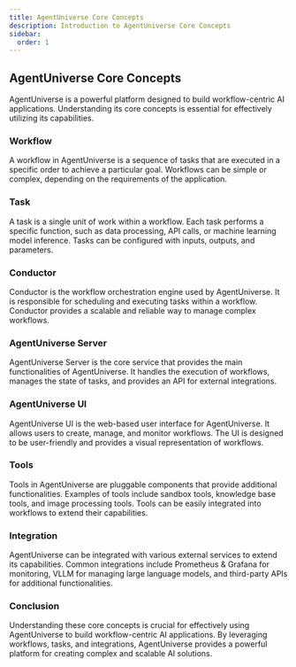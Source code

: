 ```yaml
---
title: AgentUniverse Core Concepts
description: Introduction to AgentUniverse Core Concepts
sidebar:
  order: 1
---
```


## AgentUniverse Core Concepts

AgentUniverse is a powerful platform designed to build workflow-centric AI applications. Understanding its core concepts is essential for effectively utilizing its capabilities.

### Workflow

A workflow in AgentUniverse is a sequence of tasks that are executed in a specific order to achieve a particular goal. Workflows can be simple or complex, depending on the requirements of the application.

### Task

A task is a single unit of work within a workflow. Each task performs a specific function, such as data processing, API calls, or machine learning model inference. Tasks can be configured with inputs, outputs, and parameters.

### Conductor

Conductor is the workflow orchestration engine used by AgentUniverse. It is responsible for scheduling and executing tasks within a workflow. Conductor provides a scalable and reliable way to manage complex workflows.

### AgentUniverse Server

AgentUniverse Server is the core service that provides the main functionalities of AgentUniverse. It handles the execution of workflows, manages the state of tasks, and provides an API for external integrations.

### AgentUniverse UI

AgentUniverse UI is the web-based user interface for AgentUniverse. It allows users to create, manage, and monitor workflows. The UI is designed to be user-friendly and provides a visual representation of workflows.

### Tools

Tools in AgentUniverse are pluggable components that provide additional functionalities. Examples of tools include sandbox tools, knowledge base tools, and image processing tools. Tools can be easily integrated into workflows to extend their capabilities.

### Integration

AgentUniverse can be integrated with various external services to extend its capabilities. Common integrations include Prometheus & Grafana for monitoring, VLLM for managing large language models, and third-party APIs for additional functionalities.

### Conclusion

Understanding these core concepts is crucial for effectively using AgentUniverse to build workflow-centric AI applications. By leveraging workflows, tasks, and integrations, AgentUniverse provides a powerful platform for creating complex and scalable AI solutions.
